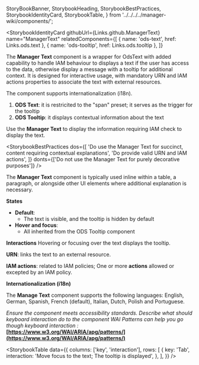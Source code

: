   StoryBookBanner,
  StorybookHeading,
  StorybookBestPractices,
  StorybookIdentityCard,
  StorybookTable,
} from '../../../../manager-wiki/components/';

<Meta title="Core/manager-react-components/Components/Manager Text/Documentation" />

<StoryBookBanner of={meta} />

<Canvas layout="centered" of={Default} sourceState="none" />

<StorybookHeading label="Overview" level={2} />

<StorybookIdentityCard
  githubUrl={Links.github.ManagerText}
  name="ManagerText"
  relatedComponents={[
    { name: 'ods-text', href: Links.ods.text },
    { name: 'ods-tooltip', href: Links.ods.tooltip },
  ]}
>

The **Manager Text** component is a wrapper for OdsText with added capability to handle IAM behaviour to displays a text if the user has access to the data, otherwise display a message with a tooltip for additional context. It is designed for interactive usage, with mandatory URN and IAM actions properties to associate the text with external resources.

The component supports internationalization (i18n).

</StorybookIdentityCard>

<StorybookHeading label="Anatomy" level={2} />

1. **ODS Text**: it is restricited to the "span" preset; it serves as the trigger for the tooltip
2. **ODS Tooltip**: it displays contextual information about the text

<StorybookHeading label="Usage" level={2} />

Use the **Manager Text** to display the information requiring IAM check to display the text.

<StorybookHeading label="Dos & Don'ts" level={2} />

<StorybookBestPractices
  dos={[
    'Do use the Manager Text for succinct, content requiring contextual explanations',
    'Do provide valid URN and IAM actions',
  ]}
  donts={['Do not use the Manager Text for purely decorative purposes']}
/>

<StorybookHeading label="Placement" level={2} />

The **Manager Text** component is typically used inline within a table, a paragraph, or alongside other UI elements where additional explanation is necessary.

<StorybookHeading label="Behavior" level={2} />

**States**

- **Default**:
  - The text is visible, and the tooltip is hidden by default
- **Hover and focus**:
  - All inherited from the ODS Tooltip component

**Interactions**
Hovering or focusing over the text displays the tooltip.

**URN**: links the text to an external resource.

**IAM actions**: related to IAM policies; One or more **actions** allowed or excepted by an IAM policy.

<StorybookHeading label="Variation" level={2} />

**Internationalization (i18n)**

The **Manage Text** component supports the following languages: English, German, Spanish, French (default), Italian, Dutch, Polish and Portuguese.

<StorybookHeading label="Accessiblity" level={2} />

_Ensure the component meets accessibility standards.
Describe what should keyboard interaction do to the component
WAI Patterns can help you go though keyboard interaction :_ **[https://www.w3.org/WAI/ARIA/apg/patterns/](https://www.w3.org/WAI/ARIA/apg/patterns/)**

<StorybookTable
  data={{
    columns: ['key', 'interaction'],
    rows: [
      {
        key: 'Tab',
        interaction: 'Move focus to the text; The tooltip is displayed',
      },
    ],
  }}
/>
